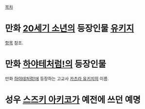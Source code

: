 [[목차]]

= 만화 [[20세기 소년]]의 등장인물 [[유키지(20세기 소년)|유키지]] =

[[유키지(20세기 소년)|항목]] 참조.

= 만화 [[하야테처럼!]]의 등장인물 =

만화 [[하야테처럼!]]에 등장하는 고교사 [[카츠라 유키지]]의 이름. 

= 성우 [[스즈키 아키코]]가 예전에 쓰던 예명 =
